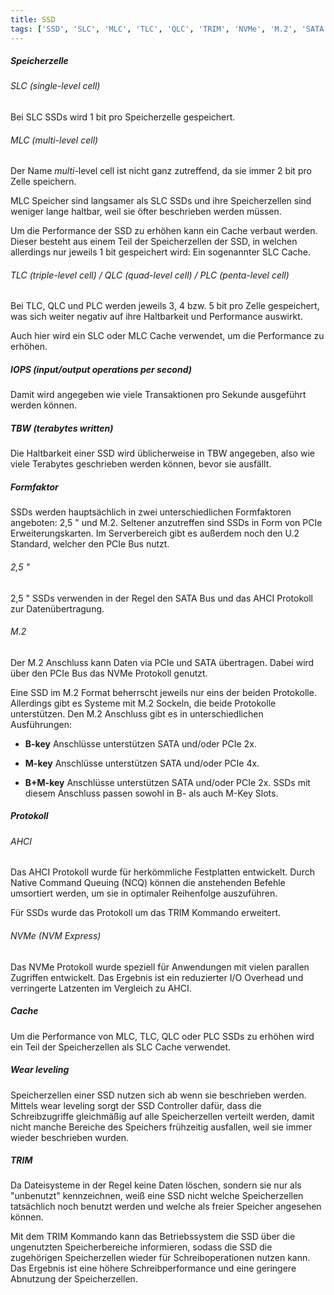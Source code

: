 ```yaml
---
title: SSD
tags: ['SSD', 'SLC', 'MLC', 'TLC', 'QLC', 'TRIM', 'NVMe', 'M.2', 'SATA', 'AHCI', 'wear leveling']
---
```



##### Speicherzelle

###### SLC (single-level cell)

Bei SLC SSDs wird 1 bit pro Speicherzelle gespeichert.



###### MLC (multi-level cell)

Der Name *multi*-level cell ist nicht ganz zutreffend, da sie immer 2 bit pro Zelle speichern.

MLC Speicher sind langsamer als SLC SSDs und ihre Speicherzellen sind weniger lange haltbar, weil sie öfter beschrieben werden müssen.

Um die Performance der SSD zu erhöhen kann ein Cache verbaut werden. Dieser besteht aus einem Teil der Speicherzellen der SSD, in welchen allerdings nur jeweils 1 bit gespeichert wird: Ein sogenannter SLC Cache.



###### TLC (triple-level cell) / QLC (quad-level cell) / PLC (penta-level cell)

Bei TLC, QLC und PLC werden jeweils 3, 4 bzw. 5 bit pro Zelle gespeichert, was sich weiter negativ auf ihre Haltbarkeit und Performance auswirkt.

Auch hier wird ein SLC oder MLC Cache verwendet, um die Performance zu erhöhen.



##### IOPS (input/output operations per second)

Damit wird angegeben wie viele Transaktionen pro Sekunde ausgeführt werden können.



##### TBW (terabytes written)

Die Haltbarkeit einer SSD wird üblicherweise in TBW angegeben, also wie viele Terabytes geschrieben werden können, bevor sie ausfällt.



##### Formfaktor

SSDs werden hauptsächlich in zwei unterschiedlichen Formfaktoren angeboten: 2,5 " und M.2. Seltener anzutreffen sind SSDs in Form von PCIe Erweiterungskarten. Im Serverbereich gibt es außerdem noch den U.2 Standard, welcher den PCIe Bus nutzt.



###### 2,5 "

2,5 " SSDs verwenden in der Regel den SATA Bus und das AHCI Protokoll zur Datenübertragung.



###### M.2

Der M.2 Anschluss kann Daten via PCIe und SATA übertragen. Dabei wird über den PCIe Bus das NVMe Protokoll genutzt.

Eine SSD im M.2 Format beherrscht jeweils nur eins der beiden Protokolle. Allerdings gibt es Systeme mit M.2 Sockeln, die beide Protokolle unterstützen. Den M.2 Anschluss gibt es in unterschiedlichen Ausführungen:

- **B-key** Anschlüsse unterstützen SATA und/oder PCIe 2x.

- **M-key** Anschlüsse unterstützen SATA und/oder PCIe 4x.

- **B+M-key** Anschlüsse unterstützen SATA und/oder PCIe 2x. SSDs mit diesem Anschluss passen sowohl in B- als auch M-Key Slots.



##### Protokoll

###### AHCI

Das AHCI Protokoll wurde für herkömmliche Festplatten entwickelt. Durch Native Command Queuing (NCQ) können die anstehenden Befehle umsortiert werden, um sie in optimaler Reihenfolge auszuführen.

Für SSDs wurde das Protokoll um das TRIM Kommando erweitert.


###### NVMe (NVM Express)

Das NVMe Protokoll wurde speziell für Anwendungen mit vielen parallen Zugriffen entwickelt. Das Ergebnis ist ein reduzierter I/O Overhead und verringerte Latzenten im Vergleich zu AHCI.



##### Cache

Um die Performance von MLC, TLC, QLC oder PLC SSDs zu erhöhen wird ein Teil der Speicherzellen als SLC Cache verwendet.



##### Wear leveling

Speicherzellen einer SSD nutzen sich ab wenn sie beschrieben werden. Mittels wear leveling sorgt der SSD Controller dafür, dass die Schreibzugriffe gleichmäßig auf alle Speicherzellen verteilt werden, damit nicht manche Bereiche des Speichers frühzeitig ausfallen, weil sie immer wieder beschrieben wurden.



##### TRIM

Da Dateisysteme in der Regel keine Daten löschen, sondern sie nur als "unbenutzt" kennzeichnen, weiß eine SSD nicht welche Speicherzellen tatsächlich noch benutzt werden und welche als freier Speicher angesehen können.

Mit dem TRIM Kommando kann das Betriebssystem die SSD über die ungenutzten Speicherbereiche informieren, sodass die SSD die zugehörigen Speicherzellen wieder für Schreiboperationen nutzen kann. Das Ergebnis ist eine höhere Schreibperformance und eine geringere Abnutzung der Speicherzellen.